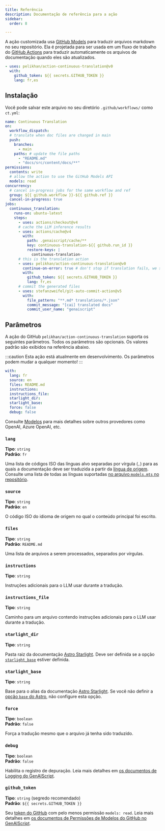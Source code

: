 ```yaml
---
title: Referência
description: Documentação de referência para a ação
sidebar:
  order: 8

---
```


A ação customizada usa [GitHub Models](https://github.com/models) para traduzir arquivos markdown no seu repositório.
Ela é projetada para ser usada em um fluxo de trabalho do [GitHub Actions](https://docs.github.com/en/actions) para traduzir automaticamente os arquivos de documentação quando eles são atualizados.

```yaml title=".github/workflows/ct.yml"
- uses: pelikhan/action-continuous-translation@v0
  with:
    github_token: ${{ secrets.GITHUB_TOKEN }}
    lang: fr,es
```

## Instalação

Você pode salvar este arquivo no seu diretório `.github/workflows/` como `ct.yml`:

```yaml title=".github/workflows/ct.yml" wrap
name: Continuous Translation
on:
  workflow_dispatch:
  # translate when doc files are changed in main
  push:
    branches:
      - main
    paths: # update the file paths
      - "README.md"
      - "docs/src/content/docs/**"
permissions:
  contents: write
  # allow the action to use the GitHub Models API
  models: read
concurrency:
  # cancel in-progress jobs for the same workflow and ref
  group: ${{ github.workflow }}-${{ github.ref }}
  cancel-in-progress: true
jobs:
  continuous_translation:
    runs-on: ubuntu-latest
    steps:
      - uses: actions/checkout@v4
      # cache the LLM inference results
      - uses: actions/cache@v4
        with:
          path: .genaiscript/cache/**
          key: continuous-translation-${{ github.run_id }}
          restore-keys: |
            continuous-translation-
      # this is the translation action
      - uses: pelikhan/action-continuous-translation@v0
        continue-on-error: true # don't stop if translation fails, we still need to store the cache
        with:
          github_token: ${{ secrets.GITHUB_TOKEN }}
          lang: fr,es
      # commit the generated files
      - uses: stefanzweifel/git-auto-commit-action@v5
        with:
          file_pattern: "**.md* translations/*.json"
          commit_message: "[cai] translated docs"
          commit_user_name: "genaiscript"
```

## Parâmetros

A ação do GitHub `pelikhan/action-continuous-translation` suporta os seguintes parâmetros.
Todos os parâmetros são opcionais.
Os valores padrão são exibidos na referência abaixo.

:::caution
Esta ação está atualmente em desenvolvimento. Os parâmetros podem mudar a qualquer momento!
:::

```yaml
with:
  lang: fr
  source: en
  files: README.md
  instructions:
  instructions_file:
  starlight_dir:
  starlight_base:
  force: false
  debug: false
```

Consulte [Modelos](../../reference/models/) para mais detalhes sobre outros provedores como OpenAI, Azure OpenAI, etc.

### `lang`

**Tipo**: `string`\
**Padrão**: `fr`

Uma lista de códigos ISO das línguas alvo separadas por vírgula (`,`) para as quais a documentação deve ser traduzida a partir da [língua de origem](#source).
Consulte uma lista de todas as línguas suportadas [no arquivo `models.mts` no repositório](https://github.com/pelikhan/action-continuous-translation/blob/main/genaisrc/src/models.mts).

### `source`

**Tipo**: `string`\
**Padrão**: `en`

O código ISO do idioma de origem no qual o conteúdo principal foi escrito.

### `files`

**Tipo**: `string`\
**Padrão**: `README.md`

Uma lista de arquivos a serem processados, separados por vírgulas.

### `instructions`

**Tipo**: `string`

Instruções adicionais para o LLM usar durante a tradução.

### `instructions_file`

**Tipo**: `string`

Caminho para um arquivo contendo instruções adicionais para o LLM usar durante a tradução.

### `starlight_dir`

**Tipo**: `string`

Pasta raiz da documentação [Astro Starlight](../../reference/astro-starlight/).
Deve ser definida se a opção [`starlight_base`](#starlight_base) estiver definida.

### `starlight_base`

**Tipo**: `string`

Base para o alias da documentação [Astro Starlight](../../reference/astro-starlight/).
Se você não definir a [opção `base` do Astro](https://docs.astro.build/en/reference/configuration-reference/#base), não configure esta opção.

### `force`

**Tipo**: `boolean`\
**Padrão**: `false`

Força a tradução mesmo que o arquivo já tenha sido traduzido.

### `debug`

**Tipo**: `boolean`\
**Padrão**: `false`

Habilita o registro de depuração.
Leia mais detalhes em [os documentos de Logging do GenAIScript](https://microsoft.github.io/genaiscript/reference/scripts/logging/).

### `github_token`

**Tipo**: `string` (segredo recomendado)\
**Padrão**: `${{ secrets.GITHUB_TOKEN }}`

Seu [token do GitHub](https://github.com/settings/tokens) com pelo menos permissão `models: read`.
Leia mais detalhes em [os documentos de Permissões de Modelos do GitHub no GenAIScript](https://microsoft.github.io/genaiscript/reference/github-actions/#github-models-permissions).

